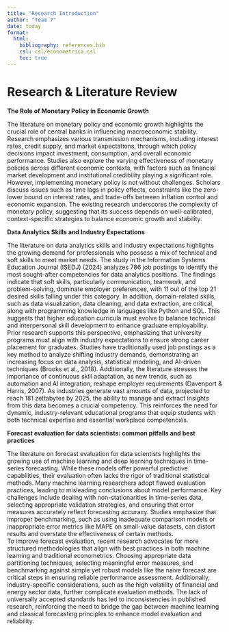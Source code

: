 ```yaml
---
title: "Research Introduction"
author: "Team 7"
date: today
format: 
  html:
    bibliography: references.bib
    csl: csl/econometrica.csl
    toc: true
---
```


# Research & Literature Review
**The Role of Monetary Policy in Economic Growth**

The literature on monetary policy and economic growth highlights the crucial role of central banks in influencing macroeconomic stability. Research emphasizes various transmission mechanisms, including interest rates, credit supply, and market expectations, through which policy decisions impact investment, consumption, and overall economic performance. Studies also explore the varying effectiveness of monetary policies across different economic contexts, with factors such as financial market development and institutional credibility playing a significant role.
However, implementing monetary policy is not without challenges. Scholars discuss issues such as time lags in policy effects, constraints like the zero-lower bound on interest rates, and trade-offs between inflation control and economic expansion. The existing research underscores the complexity of monetary policy, suggesting that its success depends on well-calibrated, context-specific strategies to balance economic growth and stability.

**Data Analytics Skills and Industry Expectations**

The literature on data analytics skills and industry expectations highlights the growing demand for professionals who possess a mix of technical and soft skills to meet market needs. The study in the Information Systems Education Journal (ISEDJ) (2024) analyzes 786 job postings to identify the most sought-after competencies for data analytics positions. The findings indicate that soft skills, particularly communication, teamwork, and problem-solving, dominate employer preferences, with 11 out of the top 21 desired skills falling under this category. In addition, domain-related skills, such as data visualization, data cleaning, and data extraction, are critical, along with programming knowledge in languages like Python and SQL. This suggests that higher education curricula must evolve to balance technical and interpersonal skill development to enhance graduate employability.
Prior research supports this perspective, emphasizing that university programs must align with industry expectations to ensure strong career placement for graduates. Studies have traditionally used job postings as a key method to analyze shifting industry demands, demonstrating an increasing focus on data analysis, statistical modeling, and AI-driven techniques (Brooks et al., 2018). Additionally, the literature stresses the importance of continuous skill adaptation, as new trends, such as automation and AI integration, reshape employer requirements (Davenport & Harris, 2007). As industries generate vast amounts of data, projected to reach 181 zettabytes by 2025, the ability to manage and extract insights from this data becomes a crucial competency. This reinforces the need for dynamic, industry-relevant educational programs that equip students with both technical expertise and essential workplace competencies.

**Forecast evaluation for data scientists: common pitfalls and best practices**

The literature on forecast evaluation for data scientists highlights the growing use of machine learning and deep learning techniques in time-series forecasting. While these models offer powerful predictive capabilities, their evaluation often lacks the rigor of traditional statistical methods. Many machine learning researchers adopt flawed evaluation practices, leading to misleading conclusions about model performance. Key challenges include dealing with non-stationarities in time-series data, selecting appropriate validation strategies, and ensuring that error measures accurately reflect forecasting accuracy. Studies emphasize that improper benchmarking, such as using inadequate comparison models or inappropriate error metrics like MAPE on small-value datasets, can distort results and overstate the effectiveness of certain methods.  
To improve forecast evaluation, recent research advocates for more structured methodologies that align with best practices in both machine learning and traditional econometrics. Choosing appropriate data partitioning techniques, selecting meaningful error measures, and benchmarking against simple yet robust models like the naïve forecast are critical steps in ensuring reliable performance assessment. Additionally, industry-specific considerations, such as the high volatility of financial and energy sector data, further complicate evaluation methods. The lack of universally accepted standards has led to inconsistencies in published research, reinforcing the need to bridge the gap between machine learning and classical forecasting principles to enhance model evaluation and reliability.